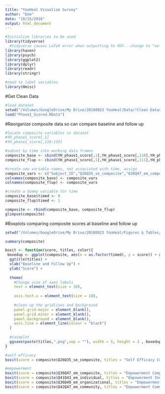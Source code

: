 ```yaml
---
title: "YouHeal Visualize Survey"
author: "Dom"
date: "10/15/2018"
output: html_document
---
```


```r
#Initialize libraries to be used
library(tidyverse)
  #tidyverse causes LaTeX error when outputting to PDF...change to "xelatex" from PDF options. Or use      HTML
library(haven)
library(psych)
library(ggplot2)
library(dplyr)
library(readr)
library(stringr)

#need to label variables
library(Hmisc)
```

#Get Clean Data
```r
#load dataset
setwd("/Volumes/GoogleDrive/My Drive/20180823 YouHeal/Data/!Clean Datasets")
load("Phase1_Scored.RData")
```

#Reorganize composite data so can compare baseline and follow up
```r
#locate composite variables in dataset
#YH_phase1_score[,1]
#YH_phase1_score[,110:119]

#subset by time into working data frames
composite_base <- cbind(YH_phase1_score[,1],YH_phase1_score[,110],YH_phase1_score[,112:115])
composite_flup <- cbind(YH_phase1_score[,1],YH_phase1_score[,111],YH_phase1_score[,116:119])

#create new variable names, not associated with time, assign
composite_vars <- c("Subject_ID","Q26Q35_se_composite","Q36Q47_em_composite","Q41Q43_em_individual","Q36Q40_em_organizational","Q42Q47_em_community")
colnames(composite_base) <- composite_vars
colnames(composite_flup) <- composite_vars

#create a dummy variable for time
composite_base$timed <- 0
composite_flup$timed <- 1

composite <- rbind(composite_base, composite_flup)
glimpse(composite)
```

#Boxplots comparing composite scores at baseline and follow up
```r
setwd("/Volumes/GoogleDrive/My Drive/20180823 YouHeal/Figures & Tables/Composite Boxplots")

summary(composite)

boxit <- function(score, titles, color){
 boxedup <- ggplot(composite, aes(x = as.factor(timed), y = score)) + geom_boxplot(fill = color, alpha = 0.2) + 
  ggtitle(titles) +
  xlab("Baseline and Follow Up") +
  ylab("Score") +
  
  theme( 
    #Change size of axes labels
    text = element_text(size = 16),
    
    axis.text.x = element_text(size = 10),
    
    #clean up the gridlines and background
    panel.grid.major = element_blank(), 
    panel.grid.minor = element_blank(), 
    panel.background = element_blank(), 
    axis.line = element_line(colour = "black")
  )
  
  #saveplot
  ggsave(paste(titles,".png",sep = ""), width = 5, height = 3 , boxedup)
}

#self efficacy
boxit(score = composite$Q26Q35_se_composite, titles = "Self Efficacy Composite", color = "slateblue")

#empowerment
boxit(score = composite$Q36Q47_em_composite, titles = "Empowerment Composite",color = "red")
boxit(score = composite$Q41Q43_em_individual, titles = "Empowerment Individual Items", color = "orange")
boxit(score = composite$Q36Q40_em_organizational, titles = "Empowerment Organizational Items", color = "yellow")
boxit(score = composite$Q42Q47_em_community, titles = "Empowerment Community Items", color = "green")
```